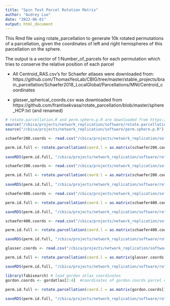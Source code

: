 ```yaml
---
title: "Spin Test Parcel Rotation Matrix"
author: "Audrey Luo"
date: "2022-06-01"
output: html_document
---
```


This Rmd file using rotate_parcellation to generate 10k rotated permutations of a parcellation, given the coordinates of left and right hemispheres of this parcellation on the sphere.

The output is a vector of 1:Number_of_parcels for each permutation which tries to conserve the relative position of each parcel

- All Centroid_RAS.csv's for Schaefer atlases were downloaded from: https://github.com/ThomasYeoLab/CBIG/tree/master/stable_projects/brain_parcellation/Schaefer2018_LocalGlobal/Parcellations/MNI/Centroid_coordinates 

- glasser_spherical_coords.csv was downloaded from 
https://github.com/frantisekvasa/rotate_parcellation/blob/master/sphere_HCP.txt (and renamed)

```r
# rotate.parcellation.R and perm.sphere.p.R are downloaded from https://github.com/frantisekvasa/rotate_parcellation
source("/cbica/projects/network_replication/software/rotate.parcellation.R")
source("/cbica/projects/network_replication/software/perm.sphere.p.R")
```

```r
schaefer200.coords <- read.csv("/cbica/projects/network_replication/software/rotate_parcellation/Schaefer2018_200Parcels_7Networks_order_FSLMNI152_1mm.Centroid_RAS_reordered.csv") #coordinates of schaefer200.coords parcel centroids on the freesurfer sphere. Reordered in 2_parcelLabel_format.Rmd.

perm.id.full <- rotate.parcellation(coord.l = as.matrix(schaefer200.coords[1:100,4:6]), coord.r = as.matrix(schaefer200.coords[101:200,4:6]), nrot = 10000) #rotate the schaefer200.coords parcellation 10,000 times on the freesurfer sphere to generate spatial nulls for spin-based permutation significance testing 
 
saveRDS(perm.id.full, "/cbica/projects/network_replication/software/rotate_parcellation/schaefer200x7.coords_sphericalrotations_N10k.rds")
```

```r
schaefer200.coords <- read.csv("/cbica/projects/network_replication/software/rotate_parcellation/Schaefer2018_200Parcels_17Networks_order_FSLMNI152_1mm.Centroid_RAS.csv") #coordinates of schaefer200.coords parcel centroids on the freesurfer sphere

perm.id.full <- rotate.parcellation(coord.l = as.matrix(schaefer200.coords[1:100,3:5]), coord.r = as.matrix(schaefer200.coords[101:200,3:5]), nrot = 10000) #rotate the schaefer200.coords parcellation 10,000 times on the freesurfer sphere to generate spatial nulls for spin-based permutation significance testing 
 
saveRDS(perm.id.full, "/cbica/projects/network_replication/software/rotate_parcellation/schaefer200x17.coords_sphericalrotations_N10k.rds")
```

```r
schaefer400.coords <- read.csv("/cbica/projects/network_replication/software/rotate_parcellation/Schaefer2018_400Parcels_7Networks_order_FSLMNI152_1mm.Centroid_RAS_reordered.csv") #coordinates of schaefer400.coords parcel centroids on the freesurfer sphere. Reordered in 2_parcelLabel_format.Rmd.

perm.id.full <- rotate.parcellation(coord.l = as.matrix(schaefer400.coords[1:400,4:6]), coord.r = as.matrix(schaefer400.coords[201:400,4:6]), nrot = 10000) #rotate the schaefer400.coords parcellation 10,000 times on the freesurfer sphere to generate spatial nulls for spin-based permutation significance testing 

saveRDS(perm.id.full, "/cbica/projects/network_replication/software/rotate_parcellation/schaefer400x7.coords_sphericalrotations_N10k.rds")
```

```r
schaefer400.coords <- read.csv("/cbica/projects/network_replication/software/rotate_parcellation/Schaefer2018_400Parcels_17Networks_order_FSLMNI152_1mm.Centroid_RAS.csv") #coordinates of schaefer400.coords parcel centroids on the freesurfer sphere

perm.id.full <- rotate.parcellation(coord.l = as.matrix(schaefer400.coords[1:200,3:5]), coord.r = as.matrix(schaefer400.coords[201:400,3:5]), nrot = 10000) #rotate the schaefer400.coords parcellation 10,000 times on the freesurfer sphere to generate spatial nulls for spin-based permutation significance testing 

saveRDS(perm.id.full, "/cbica/projects/network_replication/software/rotate_parcellation/schaefer400x17.coords_sphericalrotations_N10k.rds")
```

```r
glasser.coords <- read.csv("/cbica/projects/network_replication/software/rotate_parcellation/glasser_spherical_coords.csv", header=F) #coordinates of glasser parcel centroids on the freesurfer sphere

perm.id.full <- rotate.parcellation(coord.l = as.matrix(glasser.coords[1:180,]), coord.r = as.matrix(glasser.coords[181:360,]), nrot = 10000) #rotate the glasser.coords parcellation 10,000 times on the freesurfer sphere to generate spatial nulls for spin-based permutation significance testing 

saveRDS(perm.id.full, "/cbica/projects/network_replication/software/rotate_parcellation/glasser.coords_sphericalrotations_N10k.rds")
```

```r
library(fabisearch) # load gordon atlas coordinates
gordon.coords <- gordatlas[2:4]  #coordinates of gordon.coords parcel centroids on the freesurfer sphere
 
perm.id.full <- rotate.parcellation(coord.l = as.matrix(gordon.coords[1:161,]), coord.r = as.matrix(gordon.coords[162:333,]), nrot = 10000) #rotate the gordon.coords parcellation 10,000 times on the freesurfer sphere to generate spatial nulls for spin-based permutation significance testing 

saveRDS(perm.id.full, "/cbica/projects/network_replication/software/rotate_parcellation/gordon.coords_sphericalrotations_N10k.rds")
```

